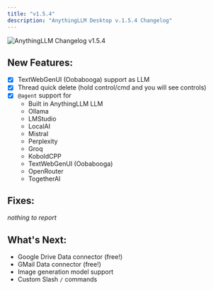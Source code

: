 ```yaml
---
title: "v1.5.4"
description: "AnythingLLM Desktop v.1.5.4 Changelog"
---
```


<Image
  src="/images/product/changelog/header-image.png" 
  height={1080} 
  width={1920} 
  quality={100}
  alt="AnythingLLM Changelog v1.5.4"
/>

## New Features:

- [x] TextWebGenUI (Oobabooga) support as LLM
- [x] Thread quick delete (hold control/cmd and you will see controls)
- [x] `@agent` support for 
    - Built in AnythingLLM LLM
    - Ollama
    - LMStudio 
    - LocalAI 
    - Mistral
    - Perplexity
    - Groq
    - KoboldCPP
    - TextWebGenUI (Oobabooga)
    - OpenRouter
    - TogetherAI

## Fixes:

_nothing to report_

## What's Next:

- Google Drive Data connector (free!)
- GMail Data connector (free!)
- Image generation model support
- Custom Slash `/` commands